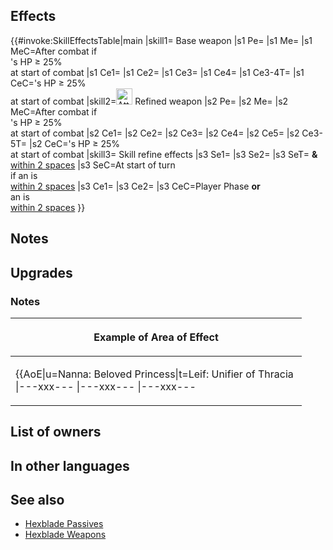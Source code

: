 {{Weapon Infobox
|tagid=SID_大地の剣
|intID=3016
|image=wep_sw127
|exclusive=1
|weaponType=Sword
|cost=400
|might=16
|range=1
|effect=Grants Atk+3. At start of combat, if unit's HP ≥ 25%, grants Atk/Spd+6 to unit during combat, neutralizes effects that prevent unit's follow-up attacks, disables non-Special effects that "reduce damage by X%" (excluding those inflicted on unit's area-of-effect Specials), prevents foe's Specials that are triggered by unit's attack, and restores 7 HP to unit after combat.
|statModifiers=0,19,0,0,0
|required=Silver Sword
|refinePaths=default
|refineSP=400
|refineMedals=500
|refineDews=200
|upgradedEffect=Grants Atk+3.<br><br>At start of combat, if unit's HP ≥ 25%, grants Atk/Spd+6 to unit, neutralizes effects that guarantee foe's follow-up attacks and effects that prevent unit's follow-up attacks, neutralizes foe's "reduces damage by X%" effects from foe's non-Special skills (excluding area-of-effect Specials), and prevents foe's Specials that are triggered by unit's attack during combat, and restores 7 HP to unit after combat.
|effectSkill1=At start of turn, if unit is within 2 spaces of an ally, grants "neutralizes foe's bonuses during combat" and【Hexblade】to unit and allies within 2 spaces of unit for 1 turn.<br><br>If unit initiates combat or is within 2 spaces of an ally, grants bonus to unit's Atk/Spd = number of allies within 3 rows or 3 columns centered on unit × 2 + 6 (max 12) and deals damage = 20% of unit's Spd during combat (excluding area-of-effect Specials).<br><br>【Hexblade】<br>Calculates damage using the lower of foe's Def or Res during combat for 1 turn (including damage dealt by Specials before combat).
|properties=random_owner
}}
==Effects==
{{#invoke:SkillEffectsTable|main
|skill1={{SCi|weapon}} Base weapon
|s1 Pe={{Eft|Stat Boosts|Atk|3}}
|s1 Me={{Eft|Heal|7}}
|s1 MeC=After combat if<br>{{Tgt|Unit}}'s HP ≥ 25%<br>at start of combat
|s1 Ce1={{Eft|Temporary buffs|Atk/Spd|6}}
|s1 Ce2={{Eft|Neutralize Prevent Follow-Ups}}
|s1 Ce3={{Eft|Neutralize Damage Reduction}}
|s1 Ce4={{Eft|Prevent Specials|<br>[[Defensive Specials]]}}
|s1 Ce3-4T={{Tgt|Foe}}
|s1 CeC={{Tgt|Unit}}'s HP ≥ 25%<br>at start of combat
|skill2=[[File:Attack Plus W.png|x26px|class=inline-icon]] Refined weapon
|s2 Pe={{Eft|Stat Boosts|Atk|3}}
|s2 Me={{Eft|Heal|7}}
|s2 MeC=After combat if<br>{{Tgt|Unit}}'s HP ≥ 25%<br>at start of combat
|s2 Ce1={{Eft|Temporary buffs|Atk/Spd|6}}
|s2 Ce2={{Eft|Neutralize Prevent Follow-Ups}}
|s2 Ce3={{Eft|Neutralize Guaranteed Follow-Ups}}
|s2 Ce4={{Eft|Neutralize Damage Reduction}}
|s2 Ce5={{Eft|Prevent Specials|<br>[[Defensive Specials]]}}
|s2 Ce3-5T={{Tgt|Foe}}
|s2 CeC={{Tgt|Unit}}'s HP ≥ 25%<br>at start of combat
|skill3={{Si|Lands Sword|refine=Skill1}} Skill refine effects
|s3 Se1={{SEt|Neutralize Bonuses}}
|s3 Se2={{SEt|Hexblade}}
|s3 SeT={{Tgt|Unit}} '''&''' {{Tgt|Allies}}<br>[[within 2 spaces]]
|s3 SeC=At start of turn<br>if an {{Tgt|Ally}} is<br>[[within 2 spaces]]
|s3 Ce1={{Eft|Temporary buffs|Atk/Spd|2 x {{Tgt|Allies}} within<br>[[3 rows or 3 columns]]<br>centered on {{Tgt|Unit}}, + 6|max=12}}
|s3 Ce2={{Eft|Damage Boost|20% of {{Tgt|Unit}}'s Spd}}
|s3 CeC=Player Phase '''or'''<br>an {{Tgt|Ally}} is<br>[[within 2 spaces]]
}}
==Notes==
{{Temporary buffs}}
{{Follow-up effect neutralization|preventOnly=1}}
{{DamageReductionNeutralization}}
{{Prevent Special|defensive}}
{{After combat healing}}
==Upgrades==
{{Weapon Upgrade List}}
===Notes===
{{Follow-up effect neutralization|name=Refined Lands Sword}}
{{Neutralize Bonuses|name={{St|Lands Sword|refine=Skill1}}}}
{{Hexblade|name={{St|Lands Sword|refine=Skill1}}}}
{{IfUnitInitiates|name={{St|Lands Sword|refine=Skill1}}}}
{{DamageBoost|name={{St|Lands Sword|refine=Skill1}}}}
{|class="wikitable default mw-collapsible" 
!Example of Area of Effect
|-
|align="middle" style="max-width:450px;margin:auto"|{{AoE|u=Nanna: Beloved Princess|t=Leif: Unifier of Thracia
|---xxx---
|---xxx---
|---xxx---
|xxxxxxxxx
|xxxxuxxxx
|xxxxxxxxx
|---xxx---
|---xtx---
|---xxx---
}}
|}
==List of owners==
{{Skill Hero List}}
==In other languages==
{{OtherLanguages
|japanese=大地の剣
|german=Erdschwert
|spanishEU=Espada terrestre
|spanishLA=Espada terrestre
|french=Épée terrestre
|italian=Spada terrestre
|chineseTW=大地之劍
|portuguese=Espada terrena
}}
==See also==
{{See also skills|cond=(Description LIKE '%prevents foe_s Specials that are triggered by unit_s attack%' OR Description LIKE '%【Hexblade】%') AND Exclusive='1' AND NAME NOT LIKE '%hexblade%'}}
* [[Skill families/A Passives#Hexblade|Hexblade Passives]]
* [[Skill families/Weapons#Hexblade (weapons)|Hexblade Weapons]]
{{Weapons Navbox}}